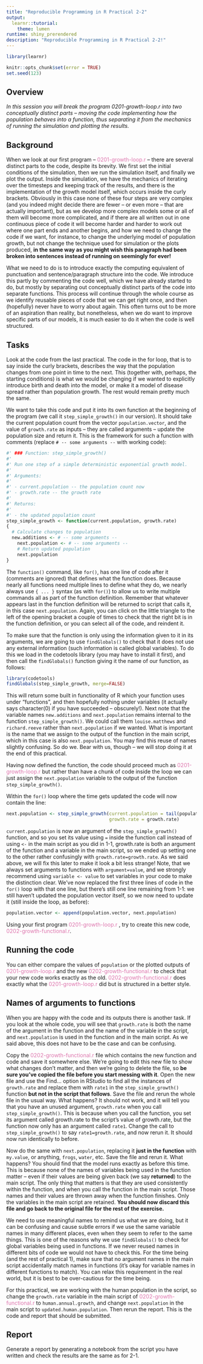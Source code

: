```yaml
---
title: "Reproducible Programming in R Practical 2-2"
output:
  learnr::tutorial:
    theme: lumen
runtime: shiny_prerendered
description: "Reproducible Programming in R Practical 2-2!"
---
```


```r
library(learnr)

knitr::opts_chunk$set(error = TRUE)
set.seed(123)
```


## Overview

*In this session you will break the program 0201-growth-loop.r into two conceptually distinct parts – moving the code implementing how the population behaves into a function, thus separating it from the mechanics of running the simulation and plotting the results.*

## Background

When we look at our first program – 
<span style="color: #de77ae;">0201-growth-loop.r</span> – there are several
distinct parts to the code, despite its brevity. We first set the initial 
conditions of the simulation, then we run the simulation itself, and finally we 
plot the output. Inside the simulation, we have the mechanics of iterating over 
the timesteps and keeping track of the results, and there is the implementation 
of the growth model itself, which occurs inside the curly brackets. Obviously in 
this case none of these four steps are very complex (and you indeed might decide 
there are fewer – or even more – that are actually important), but as we develop 
more complex models some or all of them will become more complicated, and if 
there are all written out in one continuous piece of code it will become harder 
and harder to work out where one part ends and another begins, and how we need 
to change the code if we want, for instance, to change the underlying model of 
population growth, but not change the technique used for simulation or the plots 
produced, **in the same way as you might wish this paragraph had been broken into sentences instead of running on seemingly for ever!**

What we need to do is to introduce exactly the computing equivalent of 
punctuation and sentence/paragraph structure into the code. We introduce this 
partly by commenting the code well, which we have already started to do, but 
mostly by separating out conceptually distinct parts of the code into separate 
functions. This process will continue through the whole course as we identify 
reusable pieces of code that we can get right once, and then (hopefully) never 
have to worry about again. This often turns out to be more of an aspiration than 
reality, but nonetheless, when we do want to improve specific parts of our 
models, it is much easier to do it when the code is well structured.

## Tasks

Look at the code from the last practical. The code in the for loop, that is to 
say inside the curly brackets, describes the way that the population changes 
from one point in time to the next. This (together with, perhaps, the starting 
conditions) is what we would be changing if we wanted to explicitly introduce 
birth and death into the model, or make it a model of disease spread rather than 
population growth. The rest would remain pretty much the same.

We want to take this code and put it into its own function at the beginning of 
the program (we call it `step_simple_growth()` in our version). It should take 
the current population count from the vector `population.vector`, and the value 
of `growth.rate` as inputs – they are called arguments – update the population 
size and return it. This is the framework for such a function with comments 
(replace `# -- some arguments --` with working code):

```r
#' ### Function: step_simple_growth() 
#'
#' Run one step of a simple deterministic exponential growth model. 
#'
#' Arguments: 
#'
#' - current.population -- the population count now
#' - growth.rate -- the growth rate 
#'
#' Returns:
#'
#' - the updated population count
step_simple_growth <- function(current.population, growth.rate)
{
  # Calculate changes to population
  new.additions <- # -- some arguments --
    next.population <- # -- some arguments --
    # Return updated population
    next.population
}
```
The `function()` command, like `for()`, has one line of code after it (comments 
are ignored) that defines what the function does. Because nearly all functions 
need multiple lines to define what they do, we nearly always use `{ ... }` 
syntax (as with `for()`) to allow us to write multiple commands all as part of 
the function definition. Remember that whatever appears last in the function 
definition will be returned to script that calls it, in this case 
`next.population`. Again, you can click on the little triangle to the left of 
the opening bracket a couple of times to check that the right bit is in the 
function definition, or you can select all of the code, and reindent it.

To make sure that the function is only using the information given to it in its 
arguments, we are going to use `findGlobals()` to check that it does not use any 
external information (such information is called global variables). To do this 
we load in the codetools library (you may have to install it first), and then 
call the `findGlobals()` function giving it the name of our function, as 
follows:

```r
library(codetools) 
findGlobals(step_simple_growth, merge=FALSE)
```

This will return some built in functionality of R which your function uses under 
“functions”, and then hopefully nothing under variables (it actually says 
character(0) if you have succeeded – obscurely!). Next note that the variable 
names `new.additions` and `next.population` remains internal to the function 
`step_simple_growth()`. We could call them `louise.matthews` and `richard.reeve` 
rather than `next.population` if we wanted. What is important is the name that 
we assign to the output of the function in the main script, which in this case 
is also `next.population`. You may find this reuse of names slightly confusing. 
So do we. Bear with us, though – we will stop doing it at the end of this 
practical.

Having now defined the function, the code should proceed much as 
<span style="color: #de77ae;">0201-growth-loop.r</span> but rather than have a 
chunk of code inside the loop we can just assign the `next.population` variable 
to the output of the function `step_simple_growth()`.

Within the `for()` loop where the time gets updated the code will now contain 
the line:

```r
next.population <- step_simple_growth(current.population = tail(population.vector, 1), 
                                      growth.rate = growth.rate)
```

`current.population` is now an argument of the `step_simple_growth()` function, 
and so you set its value using `=` inside the function call instead of using 
`<-` in the main script as you did in 1-1, growth.rate is both an argument of 
the function and a variable in the main script, so we ended up setting one to 
the other rather confusingly with `growth.rate=growth.rate`. As we said above, 
we will fix this later to make it look a bit less strange! Note, that we always 
set arguments to functions with `argument=value`, and we strongly recommend 
using `variable <- value` to set variables in your code to make the distinction 
clear. We’ve now replaced the first three lines of code in the `for()` loop with 
that one line, but there’s still one line remaining from 1-1: we still haven’t 
updated the population vector itself, so we now need to update it (still inside 
the loop, as before):

```r
population.vector <- append(population.vector, next.population)
```

Using your first program <span style="color: #de77ae;">0201-growth-loop.r
</span>, try to create this new code, <span style="color: #de77ae;">
0202-growth-functional.r</span>.

## Running the code

You can either compare the values of `population` or the plotted outputs of 
<span style="color: #de77ae;">0201-growth-loop.r</span> and the new 
<span style="color: #de77ae;">0202-growth-functional.r</span> to check that 
your new code works exactly as the old. <span style="color: #de77ae;">
0202-growth-functional.r</span> does exactly what the 
<span style="color: #de77ae;">0201-growth-loop.r</span> did but is structured 
in a better style.

## Names of arguments to functions

When you are happy with the code and its outputs there is another task. If you 
look at the whole code, you will see that `growth.rate` is both the name of the
argument in the function and the name of the variable in the script, and
`next.population` is used in the function and in the main script. As we said 
above, this does not have to be the case and can be confusing.

Copy the <span style="color: #de77ae;">0202-growth-functional.r</span> file 
which contains the new function and code and save it somewhere else. We’re going 
to edit this new file to show what changes don’t matter, and then we’re going to 
delete the file, so 
**be sure you’ve copied the file before you start messing with it**. Open the 
new file and use the Find... option in RStudio to find all the instances of
`growth.rate` and replace them with `rate1` in the `step_simple_growth()` 
function **but not in the script that follows**. Save the file and rerun the 
whole file in the usual way. What happens? It should not work, and it will tell 
you that you have an unused argument, `growth.rate` when you call
`step_simple_growth()`. This is because when you call the function, you set its
argument called growth.rate to the script’s value of growth.rate, but the 
function now only has an argument called `rate1`. Change the call to
`step_simple_growth()` to say `rate1=growth.rate`, and now rerun it. It should 
now run identically to before.

Now do the same with `next.population`, replacing it **just in the function** 
with `my.value`, or anything, `frogs`, `water`, etc. Save the file and rerun it. 
What happens? You should find that the model runs exactly as before this time. 
This is because none of the names of variables being used in the function matter 
– even if their values are being given back (we say **returned**) to the main 
script. The only thing that matters is that they are used consistently within 
the function, and when you call the function in the main script. Those names and 
their values are thrown away when the function finishes. Only the variables in 
the main script are retained. **You should now discard this file and go back to the original file for the rest of the exercise.**

We need to use meaningful names to remind us what we are doing, but it can be 
confusing and cause subtle errors if we use the same variable names in many 
different places, even when they seem to refer to the same things. This is one 
of the reasons why we use `findGlobals()` to check for global variables being 
used in functions. If we never reused names in different bits of code we would 
not have to check this. For the time being (and the rest of practical 1), make 
sure that no argument names in the main script accidentally match names in 
functions (it’s okay for variable names in different functions to match). You 
can relax this requirement in the real world, but it is best to be over-cautious 
for the time being.

For this practical, we are working with the human population in the script, so 
change the `growth.rate` variable in the main script of 
<span style="color: #de77ae;">0202-growth-functional.r</span> to
`human.annual.growth`, and change `next.population` in the main script to
`updated.human.population`. Then rerun the report. This is the code and report 
that should be submitted.

## Report

Generate a report by generating a notebook from the script you have written and 
check the results are the same as for 2-1.
